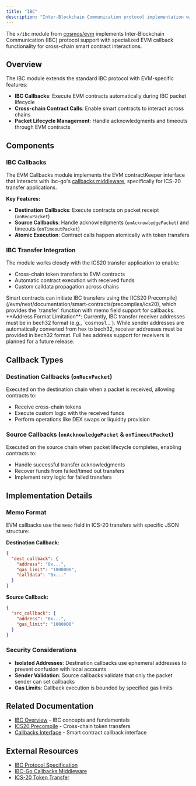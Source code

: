 ```yaml
---
title: "IBC"
description: "Inter-Blockchain Communication protocol implementation with EVM callbacks"
---
```


The `x/ibc` module from [cosmos/evm](https://github.com/cosmos/evm) implements Inter-Blockchain Communication (IBC) protocol support with specialized EVM callback functionality for cross-chain smart contract interactions.


## Overview

The IBC module extends the standard IBC protocol with EVM-specific features:

- **IBC Callbacks**: Execute EVM contracts automatically during IBC packet lifecycle
- **Cross-chain Contract Calls**: Enable smart contracts to interact across chains
- **Packet Lifecycle Management**: Handle acknowledgments and timeouts through EVM contracts

## Components

### IBC Callbacks

The EVM Callbacks module implements the EVM contractKeeper interface that interacts with ibc-go's [callbacks middleware](https://github.com/cosmos/ibc-go/blob/main/modules/apps/callbacks/README.md), specifically for ICS-20 transfer applications.

**Key Features:**
- **Destination Callbacks**: Execute contracts on packet receipt (`onRecvPacket`)
- **Source Callbacks**: Handle acknowledgments (`onAcknowledgePacket`) and timeouts (`onTimeoutPacket`)
- **Atomic Execution**: Contract calls happen atomically with token transfers

### IBC Transfer Integration

The module works closely with the ICS20 transfer application to enable:
- Cross-chain token transfers to EVM contracts
- Automatic contract execution with received funds
- Custom calldata propagation across chains

<Info>
Smart contracts can initiate IBC transfers using the [ICS20 Precompile](/evm/next/documentation/smart-contracts/precompiles/ics20), which provides the `transfer` function with memo field support for callbacks.
</Info>

<Warning>
**Address Format Limitation**: Currently, IBC transfer receiver addresses must be in bech32 format (e.g., `cosmos1...`). While sender addresses are automatically converted from hex to bech32, receiver addresses must be provided in bech32 format. Full hex address support for receivers is planned for a future release.
</Warning>

## Callback Types

### Destination Callbacks (`onRecvPacket`)

Executed on the destination chain when a packet is received, allowing contracts to:
- Receive cross-chain tokens
- Execute custom logic with the received funds
- Perform operations like DEX swaps or liquidity provision

### Source Callbacks (`onAcknowledgePacket` & `onTimeoutPacket`)

Executed on the source chain when packet lifecycle completes, enabling contracts to:
- Handle successful transfer acknowledgments
- Recover funds from failed/timed out transfers
- Implement retry logic for failed transfers

## Implementation Details

### Memo Format

EVM callbacks use the `memo` field in ICS-20 transfers with specific JSON structure:

**Destination Callback:**
```json
{
  "dest_callback": {
    "address": "0x...",
    "gas_limit": "1000000",
    "calldata": "0x..."
  }
}
```

**Source Callback:**
```json
{
  "src_callback": {
    "address": "0x...",
    "gas_limit": "1000000"
  }
}
```

### Security Considerations

- **Isolated Addresses**: Destination callbacks use ephemeral addresses to prevent confusion with local accounts
- **Sender Validation**: Source callbacks validate that only the packet sender can set callbacks
- **Gas Limits**: Callback execution is bounded by specified gas limits

## Related Documentation

- [IBC Overview](/evm/next/documentation/concepts/ibc) - IBC concepts and fundamentals
- [ICS20 Precompile](/evm/next/documentation/smart-contracts/precompiles/ics20) - Cross-chain token transfers
- [Callbacks Interface](/evm/next/documentation/smart-contracts/precompiles/callbacks) - Smart contract callback interface

## External Resources

- [IBC Protocol Specification](https://ibc.cosmos.network/)
- [IBC-Go Callbacks Middleware](https://github.com/cosmos/ibc-go/blob/main/modules/apps/callbacks/README.md)
- [ICS-20 Token Transfer](https://github.com/cosmos/ibc/tree/master/spec/app/ics-020-fungible-token-transfer)